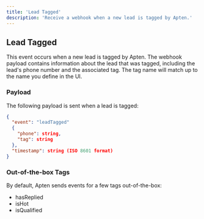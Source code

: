 ```yaml
---
title: 'Lead Tagged'
description: 'Receive a webhook when a new lead is tagged by Apten.'
---
```


## Lead Tagged

This event occurs when a new lead is tagged by Apten. The webhook payload contains
information about the lead that was tagged, including the lead's phone number and the associated tag. The tag name will match up to the name you define in the UI.

### Payload

The following payload is sent when a lead is tagged:

```json
{
  "event": "leadTagged"
  {
    "phone": string,
    "tag": string
  },
  "timestamp": string (ISO 8601 format)
}
```

### Out-of-the-box Tags

By default, Apten sends events for a few tags out-of-the-box:
- hasReplied
- isHot
- isQualified